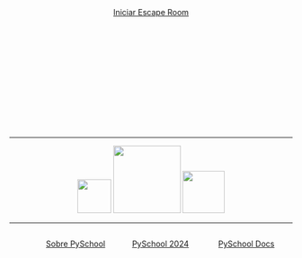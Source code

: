 
<div style="height: 200px;"></div>

<center>
<a href="rooms/sala_00.html" class="btn btn-warning btn-lg w-100"> Iniciar Escape Room</a>
</center>

<!-- Large jump -->
<div style="height: 200px;"></div>

---

<center>
<a href="https://pythonchile.cl" target="_blank"><img src="./images/pythonchile.png" height="60"></a>
<a href="https://pyschool.cl" target="_blank"><img src="./images/cover.png" height="120"></a>
<a href="https://www.duoc.cl/sedes/valparaiso/" target="_blank"><img src="./images/DUOC_1.png" height="75"></a>
</center>

---

:::: {.columns}
::: {.column width="10%"}
:::
::: {.column width="30%"}
[Sobre PySchool](pyschool.html)
:::
::: {.column width="30%"}
[PySchool 2024](pyschool2024/index.html)
:::
::: {.column width="30%"}
[PySchool Docs](howto.html)
:::
:::